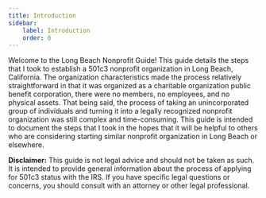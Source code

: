 ```yaml
---
title: Introduction
sidebar:
    label: Introduction
    order: 0
---
```


Welcome to the Long Beach Nonprofit Guide! This guide details the steps that I took to establish a 501c3 nonprofit organization in Long Beach, California. The organization characteristics made the process relatively straightforward in that it was organized as a charitable organization public benefit corporation, there were no members, no employees, and no physical assets. That being said, the process of taking an unincorporated group of individuals and turning it into a legally recognized nonprofit organization was still complex and time-consuming. This guide is intended to document the steps that I took in the hopes that it will be helpful to others who are considering starting similar nonprofit organization in Long Beach or elsewhere.

<Aside type="caution">

**Disclaimer:** This guide is not legal advice and should not be taken as such. It is intended to provide general information about the process of applying for 501c3 status with the IRS. If you have specific legal questions or concerns, you should consult with an attorney or other legal professional.

</Aside>
